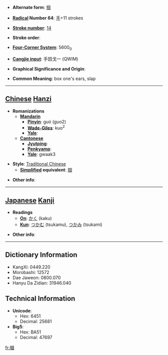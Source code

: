 * '''Alternate form''': [[掴]]

* '''[[Wiktionary:Chinese radical index| Radical]] Number 64''': [[Wiktionary:Chinese radical index 手|手]]+11 strokes

* '''[[Wiktionary:Chinese total strokes index|Stroke number]]''': [[Wiktionary:Chinese total strokes index 14|14]]

* '''Stroke order''': 

* '''[[Wiktionary:Chinese four corner index|Four-Corner System]]''': 5600<sub>0</sub>

* '''[[Wiktionary:Chinese Cangjie index|Cangjie input]]''': 手田戈一 (QWIM)

* '''Graphical Significance and Origin''': 

* '''Common Meaning''': box one's ears, slap

----

== [[Chinese]] [[Hanzi]] ==

* '''Romanizations'''
** '''[[Mandarin]]'''
*** '''[[Pinyin]]''': guó (guo2)
*** '''[[Wade-Giles]]''': kuo<sup>2</sup>
*** '''[[Yale]]''': 
** '''[[Cantonese]]'''
*** '''[[Jyutping]]''':
*** '''[[Penkyamp]]''': 
*** '''[[Yale]]''': gwaak3

* '''Style''': [[Traditional Chinese]] 
** '''[[Simplified Chinese|Simplified]] equivalent''': [[掴]]

* '''Other info''': 

----

== [[Japanese]] [[Kanji]] ==

* '''Readings'''
** '''[[On]]''': [[かく]] (kaku)
** '''[[Kun]]''': [[つかむ]] (tsukamu), [[つかみ]] (tsukami)

* '''Other info''':  

----

== Dictionary Information ==

* KangXi: 0449.220
* Morobashi: 12572
* Dae Jaweon: 0800.070
* Hanyu Da Zidian: 31946.040

== Technical Information ==

* '''Unicode''':
** Hex: 6451
** Decimal: 25681
* '''Big5''':
** Hex: BA51
** Decimal: 47697

[[fr:摑]]